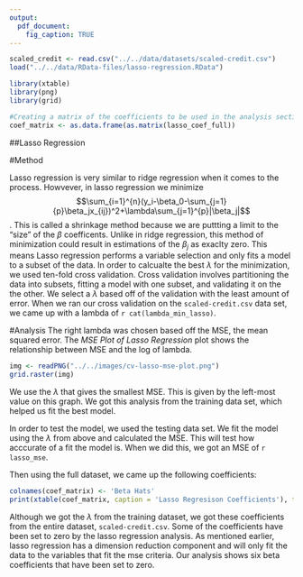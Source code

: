 ---
output: 
  pdf_document:
    fig_caption: TRUE
---
```{r, echo = FALSE, include = FALSE}
scaled_credit <- read.csv("../../data/datasets/scaled-credit.csv")
load("../../data/RData-files/lasso-regression.RData")

library(xtable)
library(png)
library(grid)

#Creating a matrix of the coefficients to be used in the analysis section.
coef_matrix <- as.data.frame(as.matrix(lasso_coef_full))
```

##Lasso Regression 

#Method

Lasso regression is very similar to ridge regression when it comes to the process. Howvever, in lasso regression we minimize $$\sum_{i=1}^{n}(y_i-\beta_0-\sum_{j=1}{p}\beta_jx_{ij})^2+\lambda\sum_{j=1}^{p}|\beta_j|$$. This is called a shrinkage method because we are puttting a limit to the "size" of the $\beta$ coefficents. Unlike in ridge regression, this method of minimization could result in estimations of the $\beta_j$ as exaclty zero. This means Lasso regression performs a variable selection and only fits a model to a subset of the data. 
In order to calcualte the best $\lambda$ for the minimization, we used ten-fold cross validation. Cross validation involves partitioning the data into subsets, fitting a model with one subset, and validating it on the the other. We select a $\lambda$ based off of the validation with the least amount of error. When we ran our cross validation on the `scaled-credit.csv` data set, we came up with a lambda of `r cat(lambda_min_lasso)`. 


#Analysis
The right lambda was chosen based off the MSE, the mean squared error. The *MSE Plot of Lasso Regression* plot shows the relationship between MSE and the log of lambda.  

```{r fig.width = 5, fig.height = 3, fig.align = "center", echo = FALSE, fig.cap = "MSE Plot of Lasso Regression"} 
img <- readPNG("../../images/cv-lasso-mse-plot.png")
grid.raster(img)
```
We use the $\lambda$ that gives the smallest MSE. This is given by the left-most value on this graph. We got this analysis from the training data set, which helped us fit the best model. 

In order to test the model, we used the testing data set. We fit the model using the $\lambda$ from above and calculated the MSE. This will test how acccurate of a fit the model is. When we did this, we got an MSE of `r lasso_mse`. 

Then using the full dataset, we came up the following coefficients:
```{r, results = "asis", echo = FALSE}
colnames(coef_matrix) <- 'Beta Hats'
print(xtable(coef_matrix, caption = 'Lasso Regresison Coefficients'), type = 'latex', comment = FALSE, digits = 5)
```
Although we got the $\lambda$ from the training dataset, we got these coefficients from the entire dataset, `scaled-credit.csv`. Some of the coefficients have been set to zero by the lasso regression analysis. As mentioned earlier, lasso regression has a dimension reduction component and will only fit the data to the variables that fit the mse criteria. Our analysis shows six beta coefficients that have been set to zero. 



